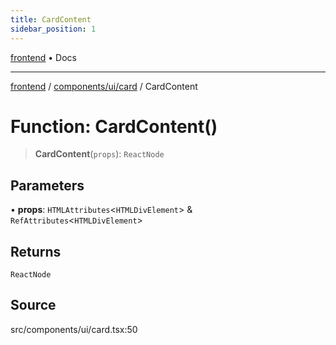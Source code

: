 ```yaml
---
title: CardContent
sidebar_position: 1
---
```


[frontend](../../../..) • Docs

***

[frontend](../../../..) / [components/ui/card](..) / CardContent

# Function: CardContent()

> **CardContent**(`props`): `ReactNode`

## Parameters

• **props**: `HTMLAttributes`\<`HTMLDivElement`\> & `RefAttributes`\<`HTMLDivElement`\>

## Returns

`ReactNode`

## Source

src/components/ui/card.tsx:50
